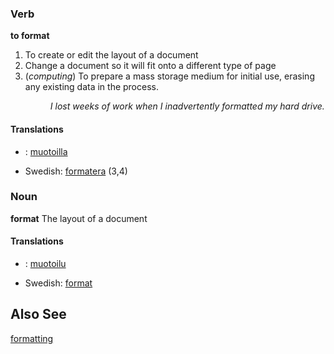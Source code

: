 ===Verb===
'''to format'''
# To create or edit the layout of a document
# Change a document so it will fit onto a different type of page
# (''computing'') To prepare a mass storage medium for initial use, erasing any existing data in the process.
#: ''I lost weeks of work when I inadvertently formatted my hard drive.''

====Translations====
*{{msg:fi}}: [[muotoilla]]
*Swedish: [[formatera]] (3,4)

===Noun===
'''format'''
The layout of a document 
====Translations====
*{{msg:fi}}: [[muotoilu]]
*Swedish: [[format]]

==Also See==
[[formatting]]